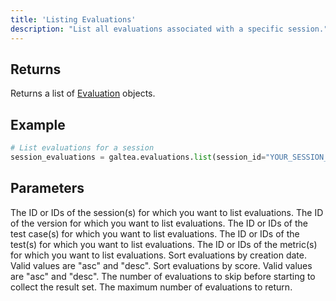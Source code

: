 ```yaml
---
title: 'Listing Evaluations'
description: "List all evaluations associated with a specific session."
---
```



## Returns
Returns a list of [Evaluation](/concepts/product/version/session/evaluation) objects.

## Example
```python
# List evaluations for a session
session_evaluations = galtea.evaluations.list(session_id="YOUR_SESSION_ID")
```

## Parameters
<ResponseField name="session_id" type="str | list[str]" default="None">
  The ID or IDs of the session(s) for which you want to list evaluations.
</ResponseField>
<ResponseField name="version_id" type="str" default="None">
  The ID of the version for which you want to list evaluations.
</ResponseField>
<ResponseField name="test_case_id" type="str | list[str]" default="None">
  The ID or IDs of the test case(s) for which you want to list evaluations.
</ResponseField>
<ResponseField name="test_id" type="str | list[str]" default="None">
  The ID or IDs of the test(s) for which you want to list evaluations.
</ResponseField>
<ResponseField name="metric_id" type="str | list[str]" default="None">
  The ID or IDs of the metric(s) for which you want to list evaluations.
</ResponseField>
<ResponseField name="sort_by_created_at" type="string" optional>
  Sort evaluations by creation date. Valid values are "asc" and "desc".
</ResponseField>
<ResponseField name="sort_by_score" type="string" optional>
  Sort evaluations by score. Valid values are "asc" and "desc".
</ResponseField>
<ResponseField name="offset" type="int" optional>
  The number of evaluations to skip before starting to collect the result set.
</ResponseField>
<ResponseField name="limit" type="int" optional>
  The maximum number of evaluations to return.
</ResponseField>
